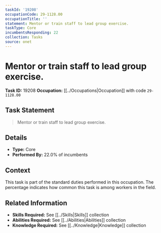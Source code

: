 ```yaml
---
taskId: '19208'
occupationCode: 29-1128.00
occupationTitle: ''
statement: Mentor or train staff to lead group exercise.
taskType: Core
incumbentsResponding: 22
collection: Tasks
source: onet
---
```

# Mentor or train staff to lead group exercise.

**Task ID:** 19208
**Occupation:** [[../Occupations|Occupation]] with code `29-1128.00`

## Task Statement

> Mentor or train staff to lead group exercise.

## Details

- **Type:** Core
- **Performed By:** 22.0% of incumbents

## Context

This task is part of the standard duties performed in this occupation. The percentage indicates how common this task is among workers in the field.

## Related Information

- **Skills Required:** See [[../Skills|Skills]] collection
- **Abilities Required:** See [[../Abilities|Abilities]] collection
- **Knowledge Required:** See [[../Knowledge|Knowledge]] collection
